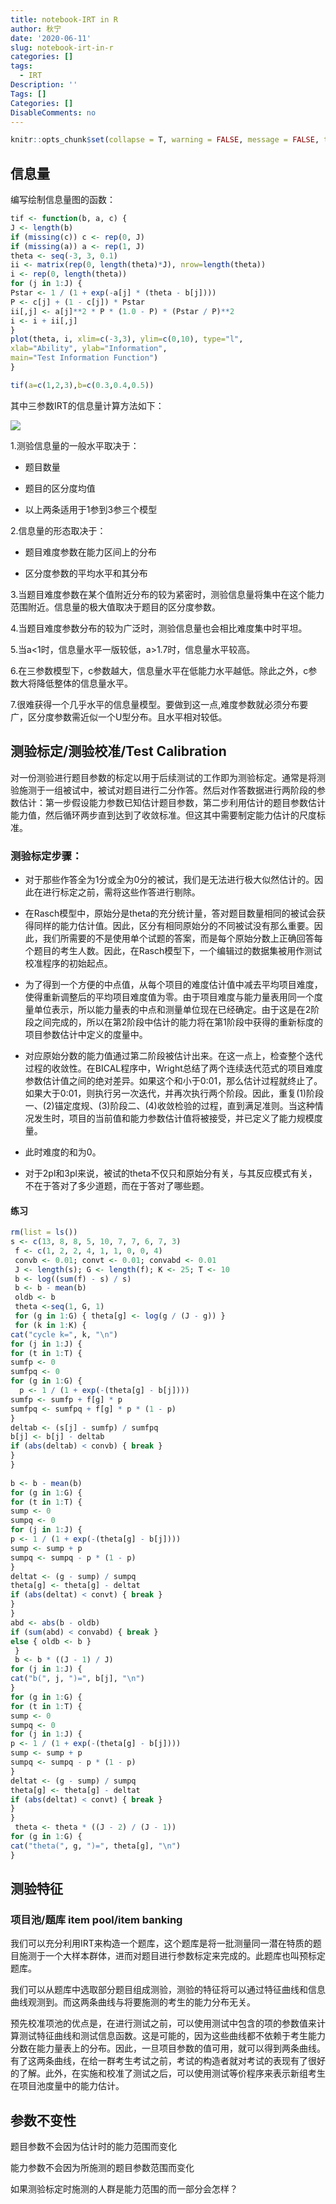 ```yaml
---
title: notebook-IRT in R
author: 秋宁
date: '2020-06-11'
slug: notebook-irt-in-r
categories: []
tags:
  - IRT
Description: ''
Tags: []
Categories: []
DisableComments: no
---
```

```r
knitr::opts_chunk$set(collapse = T, warning = FALSE, message = FALSE, tidy = T,comment='~#',prompt=TRUE)
```
## 信息量

编写绘制信息量图的函数：

```r
tif <- function(b, a, c) {
J <- length(b)
if (missing(c)) c <- rep(0, J)
if (missing(a)) a <- rep(1, J)
theta <- seq(-3, 3, 0.1)
ii <- matrix(rep(0, length(theta)*J), nrow=length(theta))
i <- rep(0, length(theta))
for (j in 1:J) {
Pstar <- 1 / (1 + exp(-a[j] * (theta - b[j])))
P <- c[j] + (1 - c[j]) * Pstar
ii[,j] <- a[j]**2 * P * (1.0 - P) * (Pstar / P)**2
i <- i + ii[,j]
}
plot(theta, i, xlim=c(-3,3), ylim=c(0,10), type="l",
xlab="Ability", ylab="Information",
main="Test Information Function")
}
```


```r
tif(a=c(1,2,3),b=c(0.3,0.4,0.5))
```

其中三参数IRT的信息量计算方法如下：

![](C:\Users\Qiuning\AppData\Roaming\Typora\typora-user-images\image-20200314160147341.png)

1.测验信息量的一般水平取决于：

* 题目数量

* 题目的区分度均值

* 以上两条适用于1参到3参三个模型

2.信息量的形态取决于：

* 题目难度参数在能力区间上的分布

* 区分度参数的平均水平和其分布

3.当题目难度参数在某个值附近分布的较为紧密时，测验信息量将集中在这个能力范围附近。信息量的极大值取决于题目的区分度参数。

4.当题目难度参数分布的较为广泛时，测验信息量也会相比难度集中时平坦。

5.当a<1时，信息量水平一版较低，a>1.7时，信息量水平较高。

6.在三参数模型下，c参数越大，信息量水平在低能力水平越低。除此之外，c参数大将降低整体的信息量水平。

7.很难获得一个几乎水平的信息量模型。要做到这一点,难度参数就必须分布要广，区分度参数需近似一个U型分布。且水平相对较低。

## 测验标定/测验校准/Test Calibration

对一份测验进行题目参数的标定以用于后续测试的工作即为测验标定。通常是将测验施测于一组被试中，被试对题目进行二分作答。然后对作答数据进行两阶段的参数估计：第一步假设能力参数已知估计题目参数，第二步利用估计的题目参数估计能力值，然后循环两步直到达到了收敛标准。但这其中需要制定能力估计的尺度标准。

### 测验标定步骤：

* 对于那些作答全为1分或全为0分的被试，我们是无法进行极大似然估计的。因此在进行标定之前，需将这些作答进行剔除。

* 在Rasch模型中，原始分是theta的充分统计量，答对题目数量相同的被试会获得同样的能力估计值。因此，区分有相同原始分的不同被试没有那么重要。因此，我们所需要的不是使用单个试题的答案，而是每个原始分数上正确回答每个题目的考生人数。因此，在Rasch模型下，一个编辑过的数据集被用作测试校准程序的初始起点。

* 为了得到一个方便的中点值，从每个项目的难度估计值中减去平均项目难度，使得重新调整后的平均项目难度值为零。由于项目难度与能力量表用同一个度量单位表示，所以能力量表的中点和测量单位现在已经确定。由于这是在2阶段之间完成的，所以在第2阶段中估计的能力将在第1阶段中获得的重新标度的项目参数估计中定义的度量中。

* 对应原始分数的能力值通过第二阶段被估计出来。在这一点上，检查整个迭代过程的收敛性。在BICAL程序中，Wright总结了两个连续迭代范式的项目难度参数估计值之间的绝对差异。如果这个和小于0:01，那么估计过程就终止了。如果大于0:01，则执行另一次迭代，并再次执行两个阶段。因此，重复(1)阶段一、(2)锚定度规、(3)阶段二、(4)收敛检验的过程，直到满足准则。当这种情况发生时，项目的当前值和能力参数估计值将被接受，并已定义了能力规模度量。

* 此时难度的和为0。

* 对于2pl和3pl来说，被试的theta不仅只和原始分有关，与其反应模式有关，不在于答对了多少道题，而在于答对了哪些题。


#### 练习

```r
rm(list = ls())
s <- c(13, 8, 8, 5, 10, 7, 7, 6, 7, 3)
 f <- c(1, 2, 2, 4, 1, 1, 0, 0, 4)
 convb <- 0.01; convt <- 0.01; convabd <- 0.01
 J <- length(s); G <- length(f); K <- 25; T <- 10
 b <- log((sum(f) - s) / s)
 b <- b - mean(b)
 oldb <- b
 theta <-seq(1, G, 1)
 for (g in 1:G) { theta[g] <- log(g / (J - g)) }
 for (k in 1:K) {
cat("cycle k=", k, "\n")
for (j in 1:J) {
for (t in 1:T) {
sumfp <- 0
sumfpq <- 0
for (g in 1:G) {
  p <- 1 / (1 + exp(-(theta[g] - b[j])))
sumfp <- sumfp + f[g] * p
sumfpq <- sumfpq + f[g] * p * (1 - p)
}
deltab <- (s[j] - sumfp) / sumfpq
b[j] <- b[j] - deltab
if (abs(deltab) < convb) { break }
}
}
   
b <- b - mean(b)
for (g in 1:G) {
for (t in 1:T) {
sump <- 0
sumpq <- 0
for (j in 1:J) {
p <- 1 / (1 + exp(-(theta[g] - b[j])))
sump <- sump + p
sumpq <- sumpq - p * (1 - p)
}
deltat <- (g - sump) / sumpq
theta[g] <- theta[g] - deltat
if (abs(deltat) < convt) { break }
}
}
abd <- abs(b - oldb)
if (sum(abd) < convabd) { break }
else { oldb <- b }
 }
 b <- b * ((J - 1) / J)
for (j in 1:J) {
cat("b(", j, ")=", b[j], "\n")
}
for (g in 1:G) {
for (t in 1:T) {
sump <- 0
sumpq <- 0
for (j in 1:J) {
p <- 1 / (1 + exp(-(theta[g] - b[j])))
sump <- sump + p
sumpq <- sumpq - p * (1 - p)
}
deltat <- (g - sump) / sumpq
theta[g] <- theta[g] - deltat
if (abs(deltat) < convt) { break }
}
}
 theta <- theta * ((J - 2) / (J - 1))
for (g in 1:G) {
cat("theta(", g, ")=", theta[g], "\n")
}

```


## 测验特征

### 项目池/题库 item pool/item banking

我们可以充分利用IRT来构造一个题库，这个题库是将一批测量同一潜在特质的题目施测于一个大样本群体，进而对题目进行参数标定来完成的。此题库也叫预标定题库。

我们可以从题库中选取部分题目组成测验，测验的特征将可以通过特征曲线和信息曲线观测到。而这两条曲线与将要施测的考生的能力分布无关。

预先校准项池的优点是，在进行测试之前，可以使用测试中包含的项的参数值来计算测试特征曲线和测试信息函数。这是可能的，因为这些曲线都不依赖于考生能力分数在能力量表上的分布。因此，一旦项目参数的值可用，就可以得到两条曲线。有了这两条曲线，在给一群考生考试之前，考试的构造者就对考试的表现有了很好的了解。此外，在实施和校准了测试之后，可以使用测试等价程序来表示新组考生在项目池度量中的能力估计。


## 参数不变性

题目参数不会因为估计时的能力范围而变化

能力参数不会因为所施测的题目参数范围而变化

如果测验标定时施测的人群是能力范围的而一部分会怎样？


